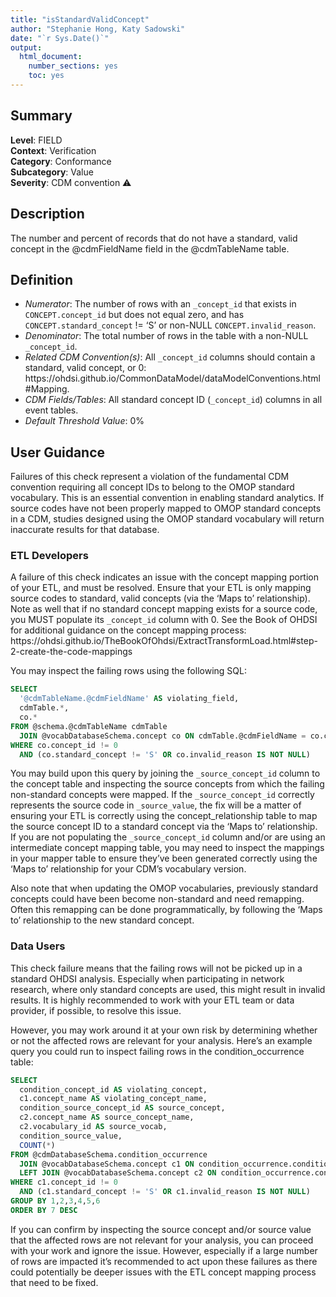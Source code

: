 ```yaml
---
title: "isStandardValidConcept"
author: "Stephanie Hong, Katy Sadowski"
date: "`r Sys.Date()`"
output:
  html_document:
    number_sections: yes
    toc: yes
---
```


## Summary

**Level**: FIELD\
**Context**: Verification\
**Category**: Conformance\
**Subcategory**: Value\
**Severity**: CDM convention &#x26A0;\


## Description
The number and percent of records that do not have a standard, valid concept in the @cdmFieldName field in the @cdmTableName table. 


## Definition

- *Numerator*: The number of rows with an `_concept_id` that exists in `CONCEPT.concept_id` but does not equal zero, and has `CONCEPT.standard_concept` != ‘S’ or non-NULL `CONCEPT.invalid_reason`. 
- *Denominator*: The total number of rows in the table with a non-NULL `_concept_id`.
- *Related CDM Convention(s)*: All `_concept_id` columns should contain a standard, valid concept, or 0: https://ohdsi.github.io/CommonDataModel/dataModelConventions.html#Mapping. 
- *CDM Fields/Tables*: All standard concept ID (`_concept_id`) columns in all event tables.
- *Default Threshold Value*: 0%


## User Guidance
Failures of this check represent a violation of the fundamental CDM convention requiring all concept IDs to belong to the OMOP standard vocabulary.  This is an essential convention in enabling standard analytics.  If source codes have not been properly mapped to OMOP standard concepts in a CDM, studies designed using the OMOP standard vocabulary will return inaccurate results for that database. 

### ETL Developers

A failure of this check indicates an issue with the concept mapping portion of your ETL, and must be resolved.  Ensure that your ETL is only mapping source codes to standard, valid concepts (via the ‘Maps to’ relationship).  Note as well that if no standard concept mapping exists for a source code, you MUST populate its `_concept_id` column with 0.  See the Book of OHDSI for additional guidance on the concept mapping process: https://ohdsi.github.io/TheBookOfOhdsi/ExtractTransformLoad.html#step-2-create-the-code-mappings  

You may inspect the failing rows using the following SQL: 

```sql
SELECT  
  '@cdmTableName.@cdmFieldName' AS violating_field,  
  cdmTable.*,
  co.*
FROM @schema.@cdmTableName cdmTable 
  JOIN @vocabDatabaseSchema.concept co ON cdmTable.@cdmFieldName = co.concept_id 
WHERE co.concept_id != 0  
  AND (co.standard_concept != 'S' OR co.invalid_reason IS NOT NULL) 
```

You may build upon this query by joining the `_source_concept_id` column to the concept table and inspecting the source concepts from which the failing non-standard concepts were mapped.  If the `_source_concept_id` correctly represents the source code in `_source_value`, the fix will be a matter of ensuring your ETL is correctly using the concept_relationship table to map the source concept ID to a standard concept via the ‘Maps to’ relationship.  If you are not populating the `_source_concept_id` column and/or are using an intermediate concept mapping table, you may need to inspect the mappings in your mapper table to ensure they’ve been generated correctly using the ‘Maps to’ relationship for your CDM’s vocabulary version. 

Also note that when updating the OMOP vocabularies, previously standard concepts could have been become non-standard and need remapping. Often this remapping can be done programmatically, by following the 'Maps to' relationship to the new standard concept. 

### Data Users
This check failure means that the failing rows will not be picked up in a standard OHDSI analysis. Especially when participating in network research, where only standard concepts are used, this might result in invalid results. It is highly recommended to work with your ETL team or data provider, if possible, to resolve this issue. 

However, you may work around it at your own risk by determining whether or not the affected rows are relevant for your analysis.  Here’s an example query you could run to inspect failing rows in the condition_occurrence table: 

```sql
SELECT  
  condition_concept_id AS violating_concept, 
  c1.concept_name AS violating_concept_name, 
  condition_source_concept_id AS source_concept, 
  c2.concept_name AS source_concept_name, 
  c2.vocabulary_id AS source_vocab, 
  condition_source_value, 
  COUNT(*) 
FROM @cdmDatabaseSchema.condition_occurrence 
  JOIN @vocabDatabaseSchema.concept c1 ON condition_occurrence.condition_concept_id = c1.concept_id 
  LEFT JOIN @vocabDatabaseSchema.concept c2 ON condition_occurrence.condition_source_concept_id = c2.concept_id 
WHERE c1.concept_id != 0  
  AND (c1.standard_concept != 'S' OR c1.invalid_reason IS NOT NULL) 
GROUP BY 1,2,3,4,5,6 
ORDER BY 7 DESC 
```

If you can confirm by inspecting the source concept and/or source value that the affected rows are not relevant for your analysis, you can proceed with your work and ignore the issue.  However, especially if a large number of rows are impacted it’s recommended to act upon these failures as there could potentially be deeper issues with the ETL concept mapping process that need to be fixed. 
